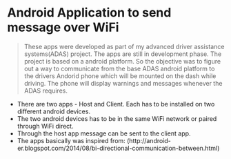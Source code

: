 # Android Application to send message over WiFi

> These apps were developed as part of my advanced driver assistance systems(ADAS) project.
  The apps are still in development phase. The project is based on a android platform.
  So the objective was to figure out a way to  communicate from the base ADAS android platform to the drivers Andorid phone which will be  mounted on the dash while driving.
  The phone will display warnings and messages whenever the ADAS requires.
  
  
 - There are two apps - Host and Client. Each has to be installed on two different android devices.
 - The two android devices has to be in the same WiFi network or paired through WiFi direct.
 - Through the host app message can be sent to the client app.
 - The apps basically was inspired from: 
  (http://android-er.blogspot.com/2014/08/bi-directional-communication-between.html)
